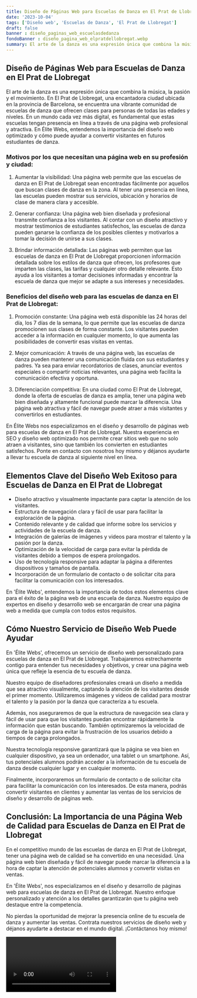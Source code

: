 ```yaml
---
title: Diseño de Páginas Web para Escuelas de Danza en El Prat de Llobregat
date: '2023-10-04'
tags: ['Diseño web', 'Escuelas de Danza', 'El Prat de Llobregat']
draft: false
banner : diseño_paginas_web_escuelasdedanza
fondoBanner : diseño_pagina_web_elpratdellobregat.webp
summary: El arte de la danza es una expresión única que combina la música, la pasión y el movimiento. En El Prat de Llobregat, una encantadora ciudad ubicada en la provincia de Barcelona, se encuentra una vibrante comunidad de escuelas de danza que ofrecen clases para personas de todas las edades y niveles. En un mundo cada vez más digital, es fundamental que estas escuelas tengan presencia en línea a través de una página web profesional y atractiva. En Élite Webs, entendemos la importancia del diseño web optimizado y cómo puede ayudar a convertir visitantes en futuros estudiantes de danza.
---
```


## Diseño de Páginas Web para Escuelas de Danza en El Prat de Llobregat

El arte de la danza es una expresión única que combina la música, la pasión y el movimiento. En El Prat de Llobregat, una encantadora ciudad ubicada en la provincia de Barcelona, se encuentra una vibrante comunidad de escuelas de danza que ofrecen clases para personas de todas las edades y niveles. En un mundo cada vez más digital, es fundamental que estas escuelas tengan presencia en línea a través de una página web profesional y atractiva. En Élite Webs, entendemos la importancia del diseño web optimizado y cómo puede ayudar a convertir visitantes en futuros estudiantes de danza.

### Motivos por los que necesitan una página web en su profesión y ciudad:

1. Aumentar la visibilidad: Una página web permite que las escuelas de danza en El Prat de Llobregat sean encontradas fácilmente por aquellos que buscan clases de danza en la zona. Al tener una presencia en línea, las escuelas pueden mostrar sus servicios, ubicación y horarios de clase de manera clara y accesible.

2. Generar confianza: Una página web bien diseñada y profesional transmite confianza a los visitantes. Al contar con un diseño atractivo y mostrar testimonios de estudiantes satisfechos, las escuelas de danza pueden ganarse la confianza de los posibles clientes y motivarlos a tomar la decisión de unirse a sus clases.

3. Brindar información detallada: Las páginas web permiten que las escuelas de danza en El Prat de Llobregat proporcionen información detallada sobre los estilos de danza que ofrecen, los profesores que imparten las clases, las tarifas y cualquier otro detalle relevante. Esto ayuda a los visitantes a tomar decisiones informadas y encontrar la escuela de danza que mejor se adapte a sus intereses y necesidades.

### Beneficios del diseño web para las escuelas de danza en El Prat de Llobregat:

1. Promoción constante: Una página web está disponible las 24 horas del día, los 7 días de la semana, lo que permite que las escuelas de danza promocionen sus clases de forma constante. Los visitantes pueden acceder a la información en cualquier momento, lo que aumenta las posibilidades de convertir esas visitas en ventas.

2. Mejor comunicación: A través de una página web, las escuelas de danza pueden mantener una comunicación fluida con sus estudiantes y padres. Ya sea para enviar recordatorios de clases, anunciar eventos especiales o compartir noticias relevantes, una página web facilita la comunicación efectiva y oportuna.

3. Diferenciación competitiva: En una ciudad como El Prat de Llobregat, donde la oferta de escuelas de danza es amplia, tener una página web bien diseñada y altamente funcional puede marcar la diferencia. Una página web atractiva y fácil de navegar puede atraer a más visitantes y convertirlos en estudiantes.

En Élite Webs nos especializamos en el diseño y desarrollo de páginas web para escuelas de danza en El Prat de Llobregat. Nuestra experiencia en SEO y diseño web optimizado nos permite crear sitios web que no solo atraen a visitantes, sino que también los convierten en estudiantes satisfechos. Ponte en contacto con nosotros hoy mismo y déjanos ayudarte a llevar tu escuela de danza al siguiente nivel en línea.

<GifSeo />

<Cta />

## Elementos Clave del Diseño Web Exitoso para Escuelas de Danza en El Prat de Llobregat

- Diseño atractivo y visualmente impactante para captar la atención de los visitantes.
- Estructura de navegación clara y fácil de usar para facilitar la exploración de la página.
- Contenido relevante y de calidad que informe sobre los servicios y actividades de la escuela de danza.
- Integración de galerías de imágenes y videos para mostrar el talento y la pasión por la danza.
- Optimización de la velocidad de carga para evitar la pérdida de visitantes debido a tiempos de espera prolongados.
- Uso de tecnología responsive para adaptar la página a diferentes dispositivos y tamaños de pantalla.
- Incorporación de un formulario de contacto o de solicitar cita para facilitar la comunicación con los interesados.

En 'Élite Webs', entendemos la importancia de todos estos elementos clave para el éxito de la página web de una escuela de danza. Nuestro equipo de expertos en diseño y desarrollo web se encargarán de crear una página web a medida que cumpla con todos estos requisitos. 

## Cómo Nuestro Servicio de Diseño Web Puede Ayudar

En 'Élite Webs', ofrecemos un servicio de diseño web personalizado para escuelas de danza en El Prat de Llobregat. Trabajaremos estrechamente contigo para entender tus necesidades y objetivos, y crear una página web única que refleje la esencia de tu escuela de danza.

Nuestro equipo de diseñadores profesionales creará un diseño a medida que sea atractivo visualmente, captando la atención de los visitantes desde el primer momento. Utilizaremos imágenes y videos de calidad para mostrar el talento y la pasión por la danza que caracteriza a tu escuela.

Además, nos aseguraremos de que la estructura de navegación sea clara y fácil de usar para que los visitantes puedan encontrar rápidamente la información que están buscando. También optimizaremos la velocidad de carga de la página para evitar la frustración de los usuarios debido a tiempos de carga prolongados.

Nuestra tecnología responsive garantizará que la página se vea bien en cualquier dispositivo, ya sea un ordenador, una tablet o un smartphone. Así, tus potenciales alumnos podrán acceder a la información de tu escuela de danza desde cualquier lugar y en cualquier momento.

Finalmente, incorporaremos un formulario de contacto o de solicitar cita para facilitar la comunicación con los interesados. De esta manera, podrás convertir visitantes en clientes y aumentar las ventas de los servicios de diseño y desarrollo de páginas web.

## Conclusión: La Importancia de una Página Web de Calidad para Escuelas de Danza en El Prat de Llobregat

En el competitivo mundo de las escuelas de danza en El Prat de Llobregat, tener una página web de calidad se ha convertido en una necesidad. Una página web bien diseñada y fácil de navegar puede marcar la diferencia a la hora de captar la atención de potenciales alumnos y convertir visitas en ventas.

En 'Élite Webs', nos especializamos en el diseño y desarrollo de páginas web para escuelas de danza en El Prat de Llobregat. Nuestro enfoque personalizado y atención a los detalles garantizarán que tu página web destaque entre la competencia.

No pierdas la oportunidad de mejorar la presencia online de tu escuela de danza y aumentar las ventas. Contrata nuestros servicios de diseño web y déjanos ayudarte a destacar en el mundo digital. ¡Contáctanos hoy mismo!

<Video />

<CtaBot job='Escuelas de Danza' city='El Prat de Llobregat'/>

<Gmaps query='El Prat de Llobregat+españa+maps' />